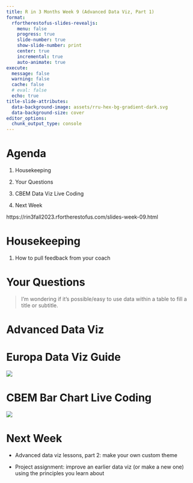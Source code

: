 ```yaml
---
title: R in 3 Months Week 9 (Advanced Data Viz, Part 1)
format:
  rfortherestofus-slides-revealjs:
    menu: false
    progress: true
    slide-number: true
    show-slide-number: print
    center: true
    incremental: true
    auto-animate: true
execute: 
  message: false
  warning: false
  cache: false
  # eval: false
  echo: true
title-slide-attributes:
  data-background-image: assets/rru-hex-bg-gradient-dark.svg
  data-background-size: cover
editor_options: 
  chunk_output_type: console
---
```


# Agenda

1. Housekeeping

1. Your Questions

1. CBEM Data Viz Live Coding

1. Next Week

::: {.notes}
https://rin3fall2023.rfortherestofus.com/slides-week-09.html
:::

# Housekeeping

1. How to pull feedback from your coach

# Your Questions

> I'm wondering if it's possible/easy to use data within a table to fill a title or subtitle.

# Advanced Data Viz {.inverse}

# Europa Data Viz Guide

[![](assets/europa-data-viz.png)](https://data.europa.eu/apps/data-visualisation-guide/)


# CBEM Bar Chart Live Coding

[![](assets/cbem-example.jpeg)](https://judishouse.org/research-tools/cbem/cbem-race-ethnicity/cbem-race-ethnicity-reports/)

# Next Week

- Advanced data viz lessons, part 2: make your own custom theme

- Project assignment: improve an earlier data viz (or make a new one) using the principles you learn about
